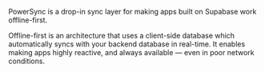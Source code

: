 PowerSync is a drop-in sync layer for making apps built on Supabase work offline-first.

Offline-first is an architecture that uses a client-side database which automatically syncs with your backend database in real-time. It enables making apps highly reactive, and always available — even in poor network conditions. 